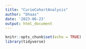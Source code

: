 ```yaml
---
title: "CurieCohortAnalysis"
author: "bhaas"
date: '2023-06-23'
output: html_document
---
```


```r
knitr::opts_chunk$set(echo = TRUE)
library(tidyverse)
```


```r



```




